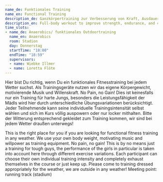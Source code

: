 ```yaml
---
name_de: Funktionales Training
name_en: Functional Training
description_de: Ganzkörpertraining zur Verbesserung von Kraft, Ausdauer und Koordination.
description_en: Full-body workout to improve strength, endurance, and coordination.
time_slots:
- name_de: Anaerobics/ funktionales Outdoortraining
  name_en: Anaerobics
  room: Stadion
  day: Donnerstag
  startTime: "18:00"
  endTime: "18:59"
  supervisors:
  - name: Wiebke Illmer
  - name: Loretta Flöte
---
```


<Locale value="de">
 

 Hier bist Du richtig, wenn Du ein funktionales Fitnesstraining bei jedem Wetter
suchst. Als Trainingsgeräte nutzen wir das eigene Körpergewicht, motivierende
Musik und Willenskraft. No Pain, no Gain! Dies ist keinesfalls nur ein Training
für harte Jungs, besonders die Leistungsfähigkeit der Mädls wird hier durch
unterschiedliche Übungsvariationen berücksichtigt. Jeder Teilnehmende kann seine
individuelle Trainingsintensität selbst wählen und sich im Kurs völlig auspowern
oder nur locker mithalten. Bitte der Witterung entsprechend gekleidet zum
Training kommen, wir sind bei jedem Wetter draußen unterwegs!

</Locale>
<Locale value="en">
 

 This is the right place for you if you are looking for functional fitness
training in any weather. We use your own body weight, motivating music and
willpower as training equipment. No pain, no gain! This is by no means just a
training for tough guys, the performance of the girls in particular is taken
into account here through different exercise variations. Each participant can
choose their own individual training intensity and completely exhaust themselves
in the course or just keep up. Please come to training dressed appropriately for
the weather, we are outside in any weather! Meeting point: running track
(stadium)

</Locale>
